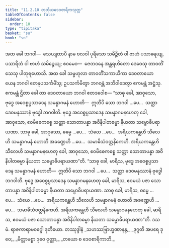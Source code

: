 ```yaml
---
title: "11.2.10 တတိယဒေဝစာရိကသုတ္တ"
tableOfContents: false
sidebar:
  order: 10
type: "tipitaka"
basket: "su"
book: "sn"
---
```



<DynamicBreadcrumb />

<Division number="1016" book="sn" e="ch" v="18" p="432">

<Paragraph number="1896" book="sn">
အထ ခေါ ဘဂဝါ—  သေယျထာပိ နာမ ဗလဝါ ပုရိသော သမိဉ္ဇိတံ ဝါ ဗာဟံ ပသာရေယျ, ပသာရိတံ ဝါ ဗာဟံ သမိဉ္ဇေယျ; ဧဝမေဝ—  ဇေတဝနေ အန္တရဟိတော ဒေဝေသု တာဝတိံသေသု ပါတုရဟောသိ. အထ ခေါ သမ္ဗဟုလာ တာဝတိံသကာယိကာ ဒေဝတာယော ယေန ဘဂဝါ တေနုပသင်္ကမိံသု; ဥပသင်္ကမိတွာ ဘဂဝန္တံ အဘိဝါဒေတွာ ဧကမန္တံ အဋ္ဌံသု. ဧကမန္တံ ဌိတာ ခေါ တာ ဒေဝတာယော ဘဂဝါ ဧတဒဝေါစ—
</Paragraph>

<Paragraph number="1897" book="sn">
“သာဓု ခေါ, အာဝုသော, ဗုဒ္ဓေ အဝေစ္စပ္ပသာဒေန သမန္နာဂမနံ ဟောတိ—  ဣတိပိ သော ဘဂဝါ …ပေ…  သတ္ထာ ဒေဝမနုဿာနံ ဗုဒ္ဓေါ ဘဂဝါတိ. ဗုဒ္ဓေ အဝေစ္စပ္ပသာဒေန သမန္နာဂမနဟေတု ခေါ, အာဝုသော, ဧဝမိဓေကစ္စေ သတ္တာ သောတာပန္နာ အဝိနိပါတဓမ္မာ နိယတာ သမ္ဗောဓိပရာယဏာ. သာဓု ခေါ, အာဝုသော, ဓမ္မေ …ပေ…  သံဃေ …ပေ…  အရိယကန္တေဟိ သီလေဟိ သမန္နာဂမနံ ဟောတိ အခဏ္ဍေဟိ …ပေ…  သမာဓိသံဝတ္တနိကေဟိ. အရိယကန္တေဟိ သီလေဟိ သမန္နာဂမနဟေတု ခေါ, အာဝုသော, ဧဝမိဓေကစ္စေ သတ္တာ သောတာပန္နာ အဝိနိပါတဓမ္မာ နိယတာ သမ္ဗောဓိပရာယဏာ”တိ.
</Paragraph>

<Paragraph number="1898" book="sn">
“သာဓု ခေါ, မာရိသ, ဗုဒ္ဓေ အဝေစ္စပ္ပသာဒေန သမန္နာဂမနံ ဟောတိ—  ဣတိပိ သော ဘဂဝါ …ပေ…  သတ္ထာ ဒေဝမနုဿာနံ ဗုဒ္ဓေါ ဘဂဝါတိ. ဗုဒ္ဓေ အဝေစ္စပ္ပသာဒေန သမန္နာဂမနဟေတု ခေါ, မာရိသ, ဧဝမယံ ပဇာ သောတာပန္နာ အဝိနိပါတဓမ္မာ နိယတာ သမ္ဗောဓိပရာယဏာ. သာဓု ခေါ, မာရိသ, ဓမ္မေ …ပေ…  သံဃေ …ပေ…  အရိယကန္တေဟိ သီလေဟိ သမန္နာဂမနံ ဟောတိ အခဏ္ဍေဟိ …ပေ…  သမာဓိသံဝတ္တနိကေဟိ. အရိယကန္တေဟိ သီလေဟိ သမန္နာဂမနဟေတု ခေါ, မာရိသ, ဧဝမယံ ပဇာ သောတာပန္နာ အဝိနိပါတဓမ္မာ နိယတာ သမ္ဗောဓိပရာယဏာ”တိ.

</Paragraph>
</Division>

<Paragraph number="1899" type="center" book="sn">
ဒသမံ.



</Paragraph>

<Paragraph number="1900" type="center" book="sn">
ရာဇကာရာမဝဂ္ဂေါ ဒုတိယော.



</Paragraph>

<Paragraph number="1901" type="center" book="sn">
တဿုဒ္ဒါနံ


</Paragraph>

<Paragraph number="1902" type="verses" book="sn">
_သဟဿဗြာဟ္မဏာနန္ဒ,_  
_ဒုဂ္ဂတိ အပရေ ဒုဝေ;_  
_မိတ္တာမစ္စာ ဒုဝေ ဝုတ္တာ,_  
_တယော စ ဒေဝစာရိကာတိ._
</Paragraph>